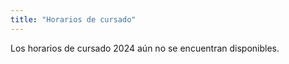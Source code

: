 ```yaml
---
title: "Horarios de cursado"
---
```


Los horarios de cursado 2024 aún no se encuentran disponibles.

<!--
# Rosario

## 1er Año

## 2do Año

## 3er Año

## 4to Año

## 5to Año

# Baigorria

## 1er Año

## 2do Año

## 3er Año

## 4to Año

## 5to Año

 -->
